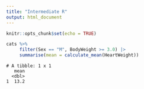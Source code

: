 ```yaml
---
title: "Intermediate R"
output: html_document
---
```


```r
knitr::opts_chunk$set(echo = TRUE)
```

```R
cats %>%
     filter(Sex == "M", BodyWeight >= 3.0) |>
     summarise(mean = calculate_mean(HeartWeight))
```

```
# A tibble: 1 x 1
   mean
  <dbl>
1  13.2
```
